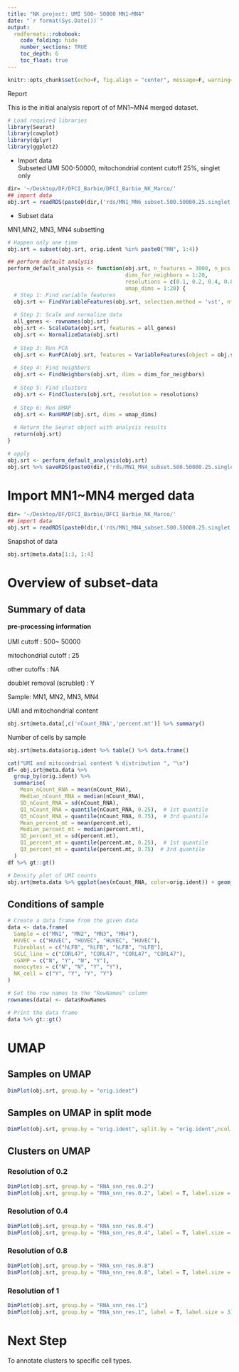 ```yaml
---
title: "NK project: UMI 500~ 50000 MN1~MN4"
date: "`r format(Sys.Date())`"
output:  
  rmdformats::robobook: 
    code_folding: hide 
    number_sections: TRUE
    toc_depth: 6
    toc_float: true
---
```

```r
knitr::opts_chunk$set(echo=F, fig.align = "center", message=F, warning=F)
```
Report   
   
This is the initial analysis report of of MN1~MN4 merged dataset.

```r
# Load required libraries
library(Seurat)
library(cowplot)
library(dplyr)
library(ggplot2)
```

* Import data  
Subseted UMI 500-50000, mitochondrial content cutoff 25%, singlet only     
 
```r
dir= '~/Desktop/DF/DFCI_Barbie/DFCI_Barbie_NK_Marco/'
## import data
obj.srt = readRDS(paste0(dir,('rds/MN1_MN6_subset.500.50000.25.singlet.23.09.12.rds')))
```

* Subset data  

MN1,MN2, MN3, MN4 subsetting 
```r
# Happen only one time 
obj.srt = subset(obj.srt, orig.ident %in% paste0("MN", 1:4))

## perform default analysis
perform_default_analysis <- function(obj.srt, n_features = 3000, n_pcs = 30, 
                                     dims_for_neighbors = 1:20, 
                                     resolutions = c(0.1, 0.2, 0.4, 0.8,1), 
                                     umap_dims = 1:20) {
  # Step 1: Find variable features
  obj.srt <- FindVariableFeatures(obj.srt, selection.method = 'vst', nfeatures = n_features)
  
  # Step 2: Scale and normalize data
  all_genes <- rownames(obj.srt)
  obj.srt <- ScaleData(obj.srt, features = all_genes)
  obj.srt <- NormalizeData(obj.srt)
  
  # Step 3: Run PCA
  obj.srt <- RunPCA(obj.srt, features = VariableFeatures(object = obj.srt), npcs = n_pcs)
  
  # Step 4: Find neighbors
  obj.srt <- FindNeighbors(obj.srt, dims = dims_for_neighbors)
  
  # Step 5: Find clusters
  obj.srt <- FindClusters(obj.srt, resolution = resolutions)
  
  # Step 6: Run UMAP
  obj.srt <- RunUMAP(obj.srt, dims = umap_dims)
  
  # Return the Seurat object with analysis results
  return(obj.srt)
}

# apply
obj.srt <- perform_default_analysis(obj.srt)
obj.srt %>% saveRDS(paste0(dir,('rds/MN1_MN4_subset.500.50000.25.singlet.23.09.14.rds')))
```

# Import MN1~MN4 merged data  

```r
dir= '~/Desktop/DF/DFCI_Barbie/DFCI_Barbie_NK_Marco/'
## import data
obj.srt = readRDS(paste0(dir,('rds/MN1_MN4_subset.500.50000.25.singlet.23.09.14.rds')))
```

Snapshot of data   
```r
obj.srt@meta.data[1:3, 1:4]
```


# Overview of subset-data  

## Summary of data

**pre-processing information**
<br>
<br>
UMI cutoff : 500~ 50000 

mitochondrial cutoff : 25 

other cutoffs : NA 

doublet removal (scrublet) : Y 

Sample: MN1, MN2, MN3, MN4   



UMI and mitochondrial content   
```r
obj.srt@meta.data[,c('nCount_RNA','percent.mt')] %>% summary() 
```

Number of cells by sample   
```r
obj.srt@meta.data$orig.ident %>% table() %>% data.frame()
```

    
```r
cat("UMI and mitocondrial content % distribution ", "\n")
df= obj.srt@meta.data %>%
  group_by(orig.ident) %>%
  summarise(
    Mean_nCount_RNA = mean(nCount_RNA),
    Median_nCount_RNA = median(nCount_RNA),
    SD_nCount_RNA = sd(nCount_RNA),
    Q1_nCount_RNA = quantile(nCount_RNA, 0.25),  # 1st quantile
    Q3_nCount_RNA = quantile(nCount_RNA, 0.75),  # 3rd quantile
    Mean_percent_mt = mean(percent.mt),
    Median_percent_mt = median(percent.mt),
    SD_percent_mt = sd(percent.mt),
    Q1_percent_mt = quantile(percent.mt, 0.25),  # 1st quantile
    Q3_percent_mt = quantile(percent.mt, 0.75)  # 3rd quantile
  )
df %>% gt::gt()
```


```r
# Density plot of UMI counts  
obj.srt@meta.data %>% ggplot(aes(nCount_RNA, color=orig.ident)) + geom_density()
```


## Conditions of sample   
```r
# Create a data frame from the given data
data <- data.frame(
  Sample = c("MN1", "MN2", "MN3", "MN4"),
  HUVEC = c("HUVEC", "HUVEC", "HUVEC", "HUVEC"),
  Fibroblast = c("hLFB", "hLFB", "hLFB", "hLFB"),
  SCLC_line = c("CORL47", "CORL47", "CORL47", "CORL47"),
  cGAMP = c("N", "Y", "N", "Y"),
  monocytes = c("N", "N", "Y", "Y"),
  NK_cell = c("Y", "Y", "Y", "Y")
)

# Set the row names to the "RowNames" column
rownames(data) <- data$RowNames

# Print the data frame
data %>% gt::gt()

```


# UMAP  

## Samples on UMAP 
```r
DimPlot(obj.srt, group.by = "orig.ident")
```


## Samples on UMAP in split mode  
```r
DimPlot(obj.srt, group.by = "orig.ident", split.by = "orig.ident",ncol = 2)
```


## Clusters on UMAP 

### Resolution of 0.2 
```r
DimPlot(obj.srt, group.by = "RNA_snn_res.0.2")
DimPlot(obj.srt, group.by = "RNA_snn_res.0.2", label = T, label.size = 3)
```


### Resolution of 0.4 
```r
DimPlot(obj.srt, group.by = "RNA_snn_res.0.4")
DimPlot(obj.srt, group.by = "RNA_snn_res.0.4", label = T, label.size = 3)
```


### Resolution of 0.8 
```r
DimPlot(obj.srt, group.by = "RNA_snn_res.0.8")
DimPlot(obj.srt, group.by = "RNA_snn_res.0.8", label = T, label.size = 3)
```

### Resolution of 1 
```r
DimPlot(obj.srt, group.by = "RNA_snn_res.1")
DimPlot(obj.srt, group.by = "RNA_snn_res.1", label = T, label.size = 3)
```


# Next Step   

To annotate clusters to specific cell types. 


<br>
<br>
<br>
<br>